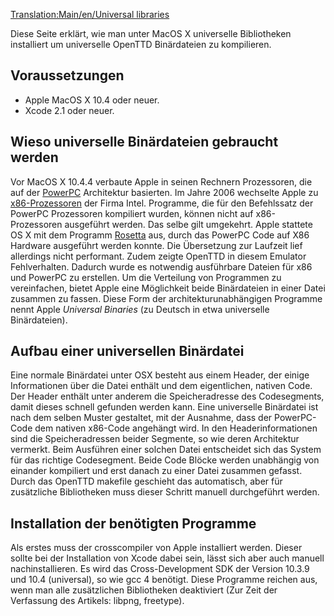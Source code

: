 [[Translation:Main/en/Universal libraries]]

Diese Seite erklärt, wie man unter MacOS X universelle Bibliotheken installiert
um universelle OpenTTD Binärdateien zu kompilieren.

==Voraussetzungen==
* Apple MacOS X 10.4 oder neuer.
* Xcode 2.1 oder neuer.

==Wieso universelle Binärdateien gebraucht werden==
Vor MacOS X 10.4.4 verbaute Apple in seinen Rechnern Prozessoren, die auf der
[https://de.wikipedia.org/wiki/Powerpc PowerPC] Architektur basierten.
Im Jahre 2006 wechselte Apple zu [https://de.wikipedia.org/wiki/X86-Prozessor x86-Prozessoren] der Firma Intel.
Programme, die für den Befehlssatz der PowerPC Prozessoren kompiliert wurden,
können nicht auf x86-Prozessoren ausgeführt werden. Das selbe gilt umgekehrt.
Apple stattete OS X mit dem Programm [https://de.wikipedia.org/wiki/Rosetta_(Apple) Rosetta] aus, durch das PowerPC Code auf X86 Hardware ausgeführt werden konnte. Die Übersetzung zur Laufzeit lief allerdings nicht performant. Zudem zeigte OpenTTD in diesem Emulator
Fehlverhalten. Dadurch wurde es notwendig ausführbare Dateien für x86 und PowerPC zu
erstellen. Um die Verteilung von Programmen zu vereinfachen, bietet Apple eine
Möglichkeit beide Binärdateien in einer Datei zusammen zu fassen. Diese Form der
architekturunabhängigen Programme nennt Apple ''Universal Binaries'' (zu Deutsch
in etwa universelle Binärdateien).

==Aufbau einer universellen Binärdatei==
Eine normale Binärdatei unter OSX besteht aus einem Header, der einige Informationen
über die Datei enthält und dem eigentlichen, nativen Code. Der Header enthält
unter anderem die Speicheradresse des Codesegments, damit dieses schnell gefunden werden kann.
Eine universelle Binärdatei ist nach dem selben Muster gestaltet, mit der
Ausnahme, dass der PowerPC-Code dem nativen x86-Code angehängt wird. In den
Headerinformationen sind die Speicheradressen beider Segmente, so wie deren
Architektur vermerkt. Beim Ausführen einer solchen Datei entscheidet sich das
System für das richtige Codesegment.
Beide Code Blöcke werden unabhängig von einander kompiliert und erst danach zu
einer Datei zusammen gefasst. Durch das OpenTTD makefile geschieht das
automatisch, aber für zusätzliche Bibliotheken muss dieser Schritt manuell
durchgeführt werden.

==Installation der benötigten Programme==
Als erstes muss der crosscompiler von Apple installiert werden. Dieser sollte
bei der Installation von Xcode dabei sein, lässt sich aber auch manuell
nachinstallieren. Es wird das Cross-Development SDK der Version 10.3.9 und 10.4
(universal), so wie gcc 4 benötigt. Diese Programme reichen aus, wenn man alle
zusätzlichen Bibliotheken deaktiviert (Zur Zeit der Verfassung des Artikels:
libpng, freetype).

{{en/Warning| Da Fink die universellen Bibliotheken nicht installieren kann, muss
dies manuell geschehen.}}

{{en/Todo|Anleitung zum kompilieren von universal libpng und freetype schreiben}}